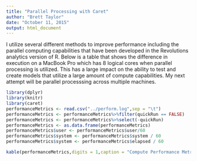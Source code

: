 ```yaml
---
title: "Parallel Processing with Caret"
author: "Brett Taylor"
date: "October 11, 2015"
output: html_document
---
```


 
I utilize several different methods to improve performance including the parallel computing capabilities that have been developed in the Revolutions analytics version of R.  Below is a table that shows the difference in execution on a MacBook Pro which has 8 logical cores when parallel processing is utilized.  This has a large impact on the ability to test and create models that utilize a large amount of compute capabilities.   My next attempt will be parallel processsing across multiple machines. 

```r
library(dplyr)
library(knitr)
library(caret)
performanceMetrics <- read.csv("../perform.log",sep = "\t")
performanceMetrics <- performanceMetrics%>%filter(quickRun == FALSE)
performanceMetrics <- performanceMetrics%>%select(-quickRun)
performanceMetrics <- as.data.frame(performanceMetrics)
performanceMetrics$user <- performanceMetrics$user/60
performanceMetrics$system <- performanceMetrics$system / 60
performanceMetrics$system <- performanceMetrics$elapsed / 60

kable(performanceMetrics,digits = 1,caption = "Compute Performance Metrics - in Minutes")
```
 